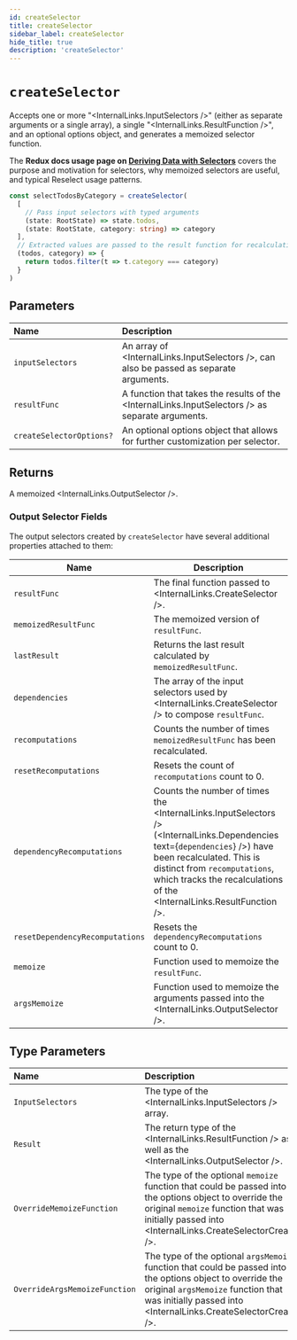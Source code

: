 ```yaml
---
id: createSelector
title: createSelector
sidebar_label: createSelector
hide_title: true
description: 'createSelector'
---
```



# `createSelector`

Accepts one or more "<InternalLinks.InputSelectors />" (either as separate arguments or a single array),
a single "<InternalLinks.ResultFunction />", and an optional options object, and
generates a memoized selector function.

The **Redux docs usage page on [Deriving Data with Selectors](https://redux.js.org/usage/deriving-data-selectors)** covers the purpose and motivation for selectors, why memoized selectors are useful, and typical Reselect usage patterns.

```ts no-emit
const selectTodosByCategory = createSelector(
  [
    // Pass input selectors with typed arguments
    (state: RootState) => state.todos,
    (state: RootState, category: string) => category
  ],
  // Extracted values are passed to the result function for recalculation
  (todos, category) => {
    return todos.filter(t => t.category === category)
  }
)
```

## Parameters

| Name                     | Description                                                                                      |
| :----------------------- | :----------------------------------------------------------------------------------------------- |
| `inputSelectors`         | An array of <InternalLinks.InputSelectors />, can also be passed as separate arguments.          |
| `resultFunc`             | A function that takes the results of the <InternalLinks.InputSelectors /> as separate arguments. |
| `createSelectorOptions?` | An optional options object that allows for further customization per selector.                   |

## Returns

A memoized <InternalLinks.OutputSelector />.

### Output Selector Fields

The output selectors created by `createSelector` have several additional properties attached to them:

| Name                            | Description                                                                                                                                                                                                                                                                |
| ------------------------------- | -------------------------------------------------------------------------------------------------------------------------------------------------------------------------------------------------------------------------------------------------------------------------- |
| `resultFunc`                    | The final function passed to <InternalLinks.CreateSelector />.                                                                                                                                                                                                             |
| `memoizedResultFunc`            | The memoized version of `resultFunc`.                                                                                                                                                                                                                                      |
| `lastResult`                    | Returns the last result calculated by `memoizedResultFunc`.                                                                                                                                                                                                                |
| `dependencies`                  | The array of the input selectors used by <InternalLinks.CreateSelector /> to compose `resultFunc`.                                                                                                                                                                         |
| `recomputations`                | Counts the number of times `memoizedResultFunc` has been recalculated.                                                                                                                                                                                                     |
| `resetRecomputations`           | Resets the count of `recomputations` count to 0.                                                                                                                                                                                                                           |
| `dependencyRecomputations`      | Counts the number of times the <InternalLinks.InputSelectors /> (<InternalLinks.Dependencies text={<code>dependencies</code>} />) have been recalculated. This is distinct from `recomputations`, which tracks the recalculations of the <InternalLinks.ResultFunction />. |
| `resetDependencyRecomputations` | Resets the `dependencyRecomputations` count to 0.                                                                                                                                                                                                                          |
| `memoize`                       | Function used to memoize the `resultFunc`.                                                                                                                                                                                                                                 |
| `argsMemoize`                   | Function used to memoize the arguments passed into the <InternalLinks.OutputSelector />.                                                                                                                                                                                   |

## Type Parameters

| Name                          | Description                                                                                                                                                                                                          |
| :---------------------------- | :------------------------------------------------------------------------------------------------------------------------------------------------------------------------------------------------------------------- |
| `InputSelectors`              | The type of the <InternalLinks.InputSelectors /> array.                                                                                                                                                              |
| `Result`                      | The return type of the <InternalLinks.ResultFunction /> as well as the <InternalLinks.OutputSelector />.                                                                                                             |
| `OverrideMemoizeFunction`     | The type of the optional `memoize` function that could be passed into the options object to override the original `memoize` function that was initially passed into <InternalLinks.CreateSelectorCreator />.         |
| `OverrideArgsMemoizeFunction` | The type of the optional `argsMemoize` function that could be passed into the options object to override the original `argsMemoize` function that was initially passed into <InternalLinks.CreateSelectorCreator />. |
